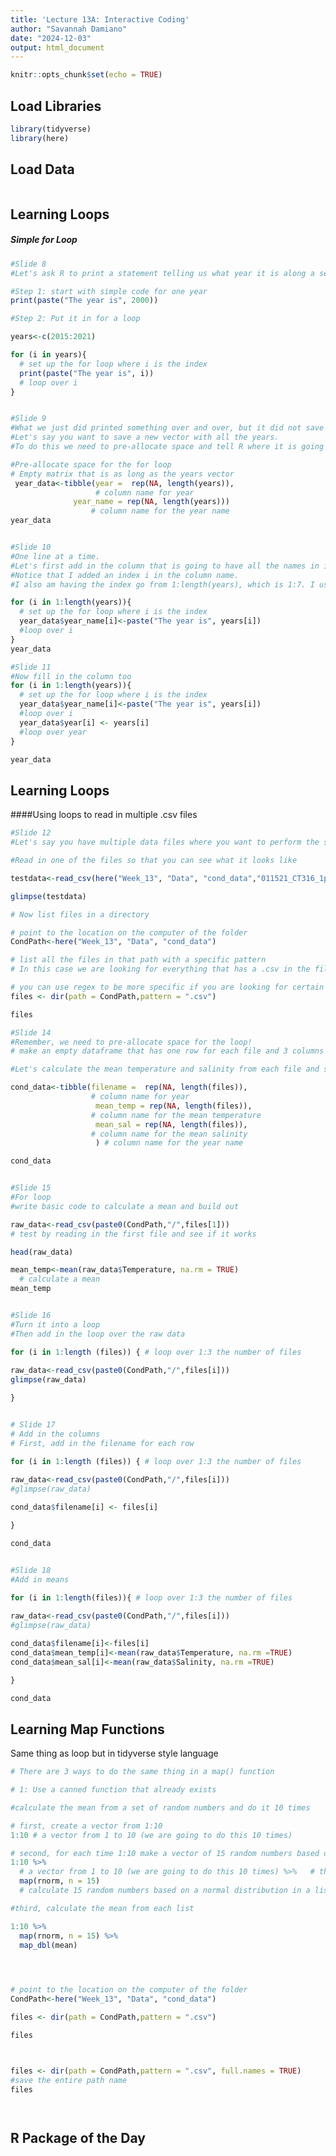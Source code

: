 ```yaml
---
title: 'Lecture 13A: Interactive Coding'
author: "Savannah Damiano"
date: "2024-12-03"
output: html_document
---
```


```r
knitr::opts_chunk$set(echo = TRUE)
```


## Load Libraries
```r
library(tidyverse)
library(here)
```

## Load Data
```r

```

## Learning Loops
##### Simple for Loop

```r
#Slide 8
#Let's ask R to print a statement telling us what year it is along a sequence of years.

#Step 1: start with simple code for one year
print(paste("The year is", 2000))

#Step 2: Put it in for a loop

years<-c(2015:2021)

for (i in years){ 
  # set up the for loop where i is the index
  print(paste("The year is", i)) 
  # loop over i
}


#Slide 9
#What we just did printed something over and over, but it did not save it anywhere. 
#Let's say you want to save a new vector with all the years. 
#To do this we need to pre-allocate space and tell R where it is going to be saved.

#Pre-allocate space for the for loop
# Empty matrix that is as long as the years vector
 year_data<-tibble(year =  rep(NA, length(years)),  
                   # column name for year
              year_name = rep(NA, length(years))) 
                  # column name for the year name
year_data


#Slide 10
#One line at a time. 
#Let's first add in the column that is going to have all the names in it. 
#Notice that I added an index i in the column name. 
#I also am having the index go from 1:length(years), which is 1:7. I use length() because it allows me to change the number of years in the vector without having to change the for loop.

for (i in 1:length(years)){ 
  # set up the for loop where i is the index
  year_data$year_name[i]<-paste("The year is", years[i]) 
  #loop over i
}
year_data

#Slide 11
#Now fill in the column too 
for (i in 1:length(years)){ 
  # set up the for loop where i is the index
  year_data$year_name[i]<-paste("The year is", years[i]) 
  #loop over i
  year_data$year[i] <- years[i] 
  #loop over year
}

year_data
```

## Learning Loops 
####Using loops to read in multiple .csv files

```r
#Slide 12
#Let's say you have multiple data files where you want to perform the same action to each. You can use a for loop to do this.

#Read in one of the files so that you can see what it looks like

testdata<-read_csv(here("Week_13", "Data", "cond_data","011521_CT316_1pcal.csv"))

glimpse(testdata)

# Now list files in a directory 

# point to the location on the computer of the folder
CondPath<-here("Week_13", "Data", "cond_data")

# list all the files in that path with a specific pattern
# In this case we are looking for everything that has a .csv in the filename

# you can use regex to be more specific if you are looking for certain patterns in filenames
files <- dir(path = CondPath,pattern = ".csv")

files

#Slide 14
#Remember, we need to pre-allocate space for the loop!
# make an empty dataframe that has one row for each file and 3 columns

#Let's calculate the mean temperature and salinity from each file and save it

cond_data<-tibble(filename =  rep(NA, length(files)),  
                  # column name for year
                   mean_temp = rep(NA, length(files)), 
                  # column name for the mean temperature
                   mean_sal = rep(NA, length(files)), 
                  # column name for the mean salinity
                   ) # column name for the year name

cond_data


#Slide 15
#For loop
#write basic code to calculate a mean and build out

raw_data<-read_csv(paste0(CondPath,"/",files[1]))
# test by reading in the first file and see if it works

head(raw_data)

mean_temp<-mean(raw_data$Temperature, na.rm = TRUE) 
  # calculate a mean
mean_temp


#Slide 16
#Turn it into a loop
#Then add in the loop over the raw data

for (i in 1:length (files)) { # loop over 1:3 the number of files
  
raw_data<-read_csv(paste0(CondPath,"/",files[i]))
glimpse(raw_data)

}


# Slide 17
# Add in the columns 
# First, add in the filename for each row

for (i in 1:length (files)) { # loop over 1:3 the number of files
  
raw_data<-read_csv(paste0(CondPath,"/",files[i]))
#glimpse(raw_data)

cond_data$filename[i] <- files[i]

}

cond_data


#Slide 18 
#Add in means

for (i in 1:length(files)){ # loop over 1:3 the number of files 
  
raw_data<-read_csv(paste0(CondPath,"/",files[i]))
#glimpse(raw_data)

cond_data$filename[i]<-files[i]
cond_data$mean_temp[i]<-mean(raw_data$Temperature, na.rm =TRUE)
cond_data$mean_sal[i]<-mean(raw_data$Salinity, na.rm =TRUE)

} 

cond_data
```



## Learning Map Functions

Same thing as loop but in tidyverse style language
```r

# There are 3 ways to do the same thing in a map() function 

# 1: Use a canned function that already exists 

#calculate the mean from a set of random numbers and do it 10 times

# first, create a vector from 1:10
1:10 # a vector from 1 to 10 (we are going to do this 10 times)

# second, for each time 1:10 make a vector of 15 random numbers based on a normal distribution
1:10 %>% 
  # a vector from 1 to 10 (we are going to do this 10 times) %>%   # the vector to iterate over
  map(rnorm, n = 15)
  # calculate 15 random numbers based on a normal distribution in a list

#third, calculate the mean from each list

1:10 %>%
  map(rnorm, n = 15) %>%
  map_dbl(mean)
  



# point to the location on the computer of the folder
CondPath<-here("Week_13", "Data", "cond_data")

files <- dir(path = CondPath,pattern = ".csv")

files



files <- dir(path = CondPath,pattern = ".csv", full.names = TRUE)
#save the entire path name
files




```

## R Package of the Day
```r

```













